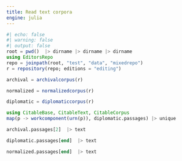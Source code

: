 ```yaml
---
title: Read text corpora
engine: julia
---
```




```julia
#| echo: false
#| warning: false
#| output: false
root = pwd()  |> dirname |> dirname |> dirname
using EditorsRepo
repo = joinpath(root, "test", "data", "mixedrepo")
r = repository(repo; editions = "editing")
```



```julia
archival = archivalcorpus(r)
```



```julia
normalized = normalizedcorpus(r)
```


```julia
diplomatic = diplomaticcorpus(r)
```



```julia
using CitableBase, CitableText, CitableCorpus
map(p -> workcomponent(urn(p)), diplomatic.passages) |> unique
```


```julia
archival.passages[2]  |> text
```

```julia
diplomatic.passages[end]  |> text
```


```julia
normalized.passages[end]  |> text
```